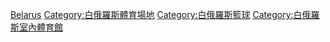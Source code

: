 
[[Category:各國籃球場|Belarus]]
[[Category:白俄羅斯體育場地|Category:白俄羅斯體育場地]]
[[Category:白俄羅斯籃球|Category:白俄羅斯籃球]]
[[Category:白俄羅斯室內體育館|Category:白俄羅斯室內體育館]]